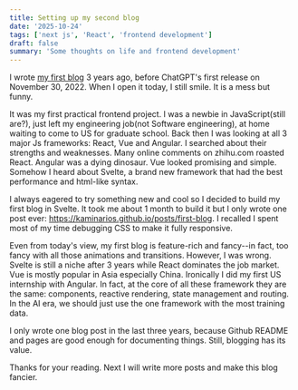 ```yaml
---
title: Setting up my second blog
date: '2025-10-24'
tags: ['next js', 'React', 'frontend development']
draft: false
summary: 'Some thoughts on life and frontend development'
---
```


I wrote [my first blog](https://kaminarios.github.io) 3 years ago, before ChatGPT's first release on November 30, 2022. When I open it today, I still smile. It is a mess but funny. 

It was my first practical frontend project. I was a newbie in JavaScript(still are?), just left my engineering job(not Software engineering), at home waiting to come to US for graduate school. Back then I was looking at all 3 major Js frameworks: React, Vue and Angular. I searched about their strengths and weaknesses. Many online comments on zhihu.com roasted React. Angular was a dying dinosaur. Vue looked promising and simple. Somehow I heard about Svelte, a brand new framework that had the best performance and html-like syntax.

I always eagered to try something new and cool so I decided to build my first blog in Svelte. It took me about 1 month to build it but I only wrote one post ever: https://kaminarios.github.io/posts/first-blog. I recalled I spent most of my time debugging CSS to make it fully responsive. 

Even from today's view, my first blog is feature-rich and fancy--in fact, too fancy with all those animations and transitions. However, I was wrong. Svelte is still a niche after 3 years while React dominates the job market. Vue is mostly popular in Asia especially China. Ironically I did my first US internship with Angular. In fact, at the core of all these framework they are the same: components, reactive rendering, state management and routing. In the AI era, we should just use the one framework with the most training data.

I only wrote one blog post in the last three years, because Github README and pages are good enough for documenting things. Still, blogging has its value.

Thanks for your reading. Next I will write more posts and make this blog fancier.
